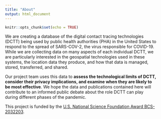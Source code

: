 ```yaml
---
title: "About"
output: html_document
---
```


```r
knitr::opts_chunk$set(echo = TRUE)
```

We are creating a database of the digital contact tracing technologies (DCTT) being used by public health authorities (PHA) in the United States to respond to the spread of SARS-COV-2, the virus responsible for COVID-19.  While we are collecting data on many aspects of each individual DCTT, we are particularly interested in the geospatial technologies used in these systems, the location data they produce, and how that data is managed, stored, transferred, and shared. 

Our project team uses this data to **assess the technological limits of DCTT, consider their privacy implications, and examine when they are likely to be most effective**. We hope the data and publications contained here will contribute to an informed public debate about the role DCTT can play during different phases of the pandemic. 

This project is funded by the [U.S. National Science Foundation Award BCS-2032203](https://www.nsf.gov/awardsearch/showAward?AWD_ID=2032203).